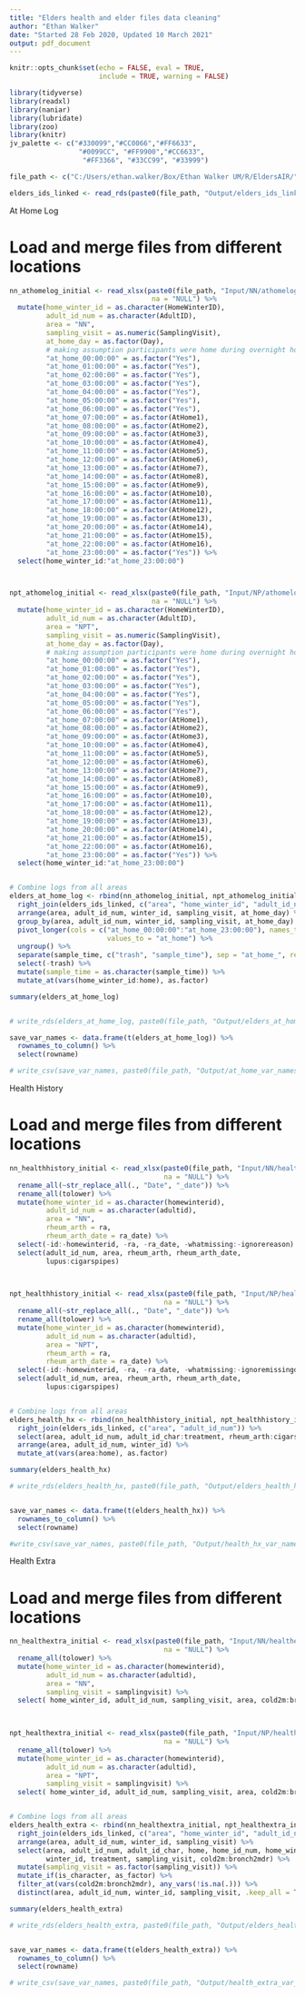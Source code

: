 ```yaml
---
title: "Elders health and elder files data cleaning"
author: "Ethan Walker"
date: "Started 28 Feb 2020, Updated 10 March 2021"
output: pdf_document 
---
```


```r
knitr::opts_chunk$set(echo = FALSE, eval = TRUE, 
                      include = TRUE, warning = FALSE)
```

```r
library(tidyverse)
library(readxl)
library(naniar)
library(lubridate)
library(zoo)
library(knitr)
jv_palette <- c("#330099","#CC0066","#FF6633", 
                 "#0099CC", "#FF9900","#CC6633",
                  "#FF3366", "#33CC99", "#33999")
```

```r
file_path <- c("C:/Users/ethan.walker/Box/Ethan Walker UM/R/EldersAIR/")

elders_ids_linked <- read_rds(paste0(file_path, "Output/elders_ids_linked.rds"))
```


################# At Home Log ###############

# Load and merge files from different locations
```r
nn_athomelog_initial <- read_xlsx(paste0(file_path, "Input/NN/athomelog.xlsx"),
                                   na = "NULL") %>% 
  mutate(home_winter_id = as.character(HomeWinterID),
         adult_id_num = as.character(AdultID),
         area = "NN",
         sampling_visit = as.numeric(SamplingVisit),
         at_home_day = as.factor(Day),
         # making assumption participants were home during overnight hours
         "at_home_00:00:00" = as.factor("Yes"),
         "at_home_01:00:00" = as.factor("Yes"),
         "at_home_02:00:00" = as.factor("Yes"),
         "at_home_03:00:00" = as.factor("Yes"),
         "at_home_04:00:00" = as.factor("Yes"),
         "at_home_05:00:00" = as.factor("Yes"),
         "at_home_06:00:00" = as.factor("Yes"),
         "at_home_07:00:00" = as.factor(AtHome1),
         "at_home_08:00:00" = as.factor(AtHome2),
         "at_home_09:00:00" = as.factor(AtHome3),
         "at_home_10:00:00" = as.factor(AtHome4),
         "at_home_11:00:00" = as.factor(AtHome5),
         "at_home_12:00:00" = as.factor(AtHome6),
         "at_home_13:00:00" = as.factor(AtHome7),
         "at_home_14:00:00" = as.factor(AtHome8),
         "at_home_15:00:00" = as.factor(AtHome9),
         "at_home_16:00:00" = as.factor(AtHome10),
         "at_home_17:00:00" = as.factor(AtHome11),
         "at_home_18:00:00" = as.factor(AtHome12),
         "at_home_19:00:00" = as.factor(AtHome13),
         "at_home_20:00:00" = as.factor(AtHome14),
         "at_home_21:00:00" = as.factor(AtHome15),
         "at_home_22:00:00" = as.factor(AtHome16),
         "at_home_23:00:00" = as.factor("Yes")) %>% 
  select(home_winter_id:"at_home_23:00:00")



npt_athomelog_initial <- read_xlsx(paste0(file_path, "Input/NP/athomelog.xlsx"),
                                   na = "NULL") %>% 
  mutate(home_winter_id = as.character(HomeWinterID),
         adult_id_num = as.character(AdultID),
         area = "NPT",
         sampling_visit = as.numeric(SamplingVisit),
         at_home_day = as.factor(Day),
         # making assumption participants were home during overnight hours
         "at_home_00:00:00" = as.factor("Yes"),
         "at_home_01:00:00" = as.factor("Yes"),
         "at_home_02:00:00" = as.factor("Yes"),
         "at_home_03:00:00" = as.factor("Yes"),
         "at_home_04:00:00" = as.factor("Yes"),
         "at_home_05:00:00" = as.factor("Yes"),
         "at_home_06:00:00" = as.factor("Yes"),
         "at_home_07:00:00" = as.factor(AtHome1),
         "at_home_08:00:00" = as.factor(AtHome2),
         "at_home_09:00:00" = as.factor(AtHome3),
         "at_home_10:00:00" = as.factor(AtHome4),
         "at_home_11:00:00" = as.factor(AtHome5),
         "at_home_12:00:00" = as.factor(AtHome6),
         "at_home_13:00:00" = as.factor(AtHome7),
         "at_home_14:00:00" = as.factor(AtHome8),
         "at_home_15:00:00" = as.factor(AtHome9),
         "at_home_16:00:00" = as.factor(AtHome10),
         "at_home_17:00:00" = as.factor(AtHome11),
         "at_home_18:00:00" = as.factor(AtHome12),
         "at_home_19:00:00" = as.factor(AtHome13),
         "at_home_20:00:00" = as.factor(AtHome14),
         "at_home_21:00:00" = as.factor(AtHome15),
         "at_home_22:00:00" = as.factor(AtHome16),
         "at_home_23:00:00" = as.factor("Yes")) %>% 
  select(home_winter_id:"at_home_23:00:00")     


# Combine logs from all areas
elders_at_home_log <- rbind(nn_athomelog_initial, npt_athomelog_initial) %>% 
  right_join(elders_ids_linked, c("area", "home_winter_id", "adult_id_num")) %>% 
  arrange(area, adult_id_num, winter_id, sampling_visit, at_home_day) %>% 
  group_by(area, adult_id_num, winter_id, sampling_visit, at_home_day) %>% 
  pivot_longer(cols = c("at_home_00:00:00":"at_home_23:00:00"), names_to = "sample_time",
                        values_to = "at_home") %>% 
  ungroup() %>% 
  separate(sample_time, c("trash", "sample_time"), sep = "at_home_", remove = FALSE) %>% 
  select(-trash) %>% 
  mutate(sample_time = as.character(sample_time)) %>% 
  mutate_at(vars(home_winter_id:home), as.factor)

summary(elders_at_home_log)


# write_rds(elders_at_home_log, paste0(file_path, "Output/elders_at_home_log_clean.rds"))

save_var_names <- data.frame(t(elders_at_home_log)) %>% 
  rownames_to_column() %>% 
  select(rowname)

# write_csv(save_var_names, paste0(file_path, "Output/at_home_var_names.csv"))
```



################# Health History ###############

# Load and merge files from different locations
```r
nn_healthhistory_initial <- read_xlsx(paste0(file_path, "Input/NN/healthhistory.xlsx"),
                                      na = "NULL") %>% 
  rename_all(~str_replace_all(., "Date", "_date")) %>% 
  rename_all(tolower) %>% 
  mutate(home_winter_id = as.character(homewinterid),
         adult_id_num = as.character(adultid),
         area = "NN",
         rheum_arth = ra,
         rheum_arth_date = ra_date) %>% 
  select(-id:-homewinterid, -ra, -ra_date, -whatmissing:-ignorereason) %>% 
  select(adult_id_num, area, rheum_arth, rheum_arth_date,
         lupus:cigarspipes)
         


npt_healthhistory_initial <- read_xlsx(paste0(file_path, "Input/NP/healthhistory.xlsx"),
                                      na = "NULL") %>% 
  rename_all(~str_replace_all(., "Date", "_date")) %>% 
  rename_all(tolower) %>% 
  mutate(home_winter_id = as.character(homewinterid),
         adult_id_num = as.character(adultid),
         area = "NPT",
         rheum_arth = ra,
         rheum_arth_date = ra_date) %>% 
  select(-id:-homewinterid, -ra, -ra_date, -whatmissing:-ignoremissingdata) %>% 
  select(adult_id_num, area, rheum_arth, rheum_arth_date,
         lupus:cigarspipes)  


# Combine logs from all areas
elders_health_hx <- rbind(nn_healthhistory_initial, npt_healthhistory_initial) %>% 
  right_join(elders_ids_linked, c("area", "adult_id_num")) %>% 
  select(area, adult_id_num, adult_id_char:treatment, rheum_arth:cigarspipes) %>% 
  arrange(area, adult_id_num, winter_id) %>% 
  mutate_at(vars(area:home), as.factor)

summary(elders_health_hx)

# write_rds(elders_health_hx, paste0(file_path, "Output/elders_health_hx_clean.rds"))


save_var_names <- data.frame(t(elders_health_hx)) %>% 
  rownames_to_column() %>% 
  select(rowname)

#write_csv(save_var_names, paste0(file_path, "Output/health_hx_var_names.csv"))
```



################# Health Extra ###############

# Load and merge files from different locations
```r
nn_healthextra_initial <- read_xlsx(paste0(file_path, "Input/NN/healthextra.xlsx"),
                                      na = "NULL") %>% 
  rename_all(tolower) %>% 
  mutate(home_winter_id = as.character(homewinterid),
         adult_id_num = as.character(adultid),
         area = "NN",
         sampling_visit = samplingvisit) %>% 
  select( home_winter_id, adult_id_num, sampling_visit, area, cold2m:bronch2mdr) 
         


npt_healthextra_initial <- read_xlsx(paste0(file_path, "Input/NP/healthextra.xlsx"),
                                      na = "NULL") %>% 
  rename_all(tolower) %>% 
  mutate(home_winter_id = as.character(homewinterid),
         adult_id_num = as.character(adultid),
         area = "NPT",
         sampling_visit = samplingvisit) %>% 
  select( home_winter_id, adult_id_num, sampling_visit, area, cold2m:bronch2mdr)  


# Combine logs from all areas
elders_health_extra <- rbind(nn_healthextra_initial, npt_healthextra_initial) %>% 
  right_join(elders_ids_linked, c("area", "home_winter_id", "adult_id_num")) %>% 
  arrange(area, adult_id_num, winter_id, sampling_visit) %>% 
  select(area, adult_id_num, adult_id_char, home, home_id_num, home_winter_id, 
         winter_id, treatment, sampling_visit, cold2m:bronch2mdr) %>% 
  mutate(sampling_visit = as.factor(sampling_visit)) %>% 
  mutate_if(is_character, as_factor) %>% 
  filter_at(vars(cold2m:bronch2mdr), any_vars(!is.na(.))) %>% 
  distinct(area, adult_id_num, winter_id, sampling_visit, .keep_all = T)

summary(elders_health_extra)

# write_rds(elders_health_extra, paste0(file_path, "Output/elders_health_extra_clean.rds"))


save_var_names <- data.frame(t(elders_health_extra)) %>% 
  rownames_to_column() %>% 
  select(rowname)

# write_csv(save_var_names, paste0(file_path, "Output/health_extra_var_names.csv"))
```
